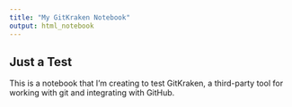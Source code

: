 ```yaml
---
title: "My GitKraken Notebook"
output: html_notebook
---
```


## Just a Test

This is a notebook that I'm creating to test GitKraken, a third-party tool 
for working with git and integrating with GitHub.
